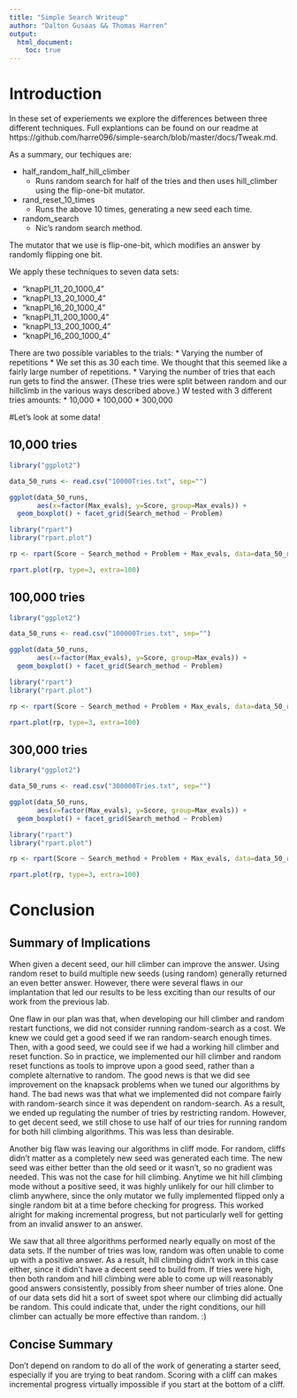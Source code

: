 ```yaml
---
title: "Simple Search Writeup"
author: "Dalton Gusaas && Thomas Harren"
output: 
  html_document:
    toc: true
---
```


# Introduction

In these set of experiements we explore the differences between three different techniques. Full explantions can be found on our readme at https://github.com/harre096/simple-search/blob/master/docs/Tweak.md. 

As a summary, our techiques are: 

* half_random_half_hill_climber
    * Runs random search for half of the tries and then uses hill_climber using the flip-one-bit mutator. 
* rand_reset_10_times
    * Runs the above 10 times, generating a new seed each time.
* random_search
    * Nic's random search method.

The mutator that we use is flip-one-bit, which modifies an answer by randomly flipping one bit.

We apply these techniques to seven data sets: 

* "knapPI_11_20_1000_4" 
* "knapPI_13_20_1000_4" 
* "knapPI_16_20_1000_4"
* "knapPI_11_200_1000_4" 
* "knapPI_13_200_1000_4"
* "knapPI_16_200_1000_4"


There are two possible variables to the trials:
* Varying the number of repetitions
    * We set this as 30 each time. We thought that this seemed like a fairly large number of repetitions.
* Varying the number of tries that each run gets to find the answer. (These tries were split between random and our hillclimb in the various ways described above.) W tested with 3 different tries amounts:
    * 10,000
    * 100,000
    * 300,000
    
#Let's look at some data!

## 10,000 tries
```r
library("ggplot2")

data_50_runs <- read.csv("10000Tries.txt", sep="")

ggplot(data_50_runs, 
       aes(x=factor(Max_evals), y=Score, group=Max_evals)) + 
  geom_boxplot() + facet_grid(Search_method ~ Problem)
```

```r
library("rpart")
library("rpart.plot")

rp <- rpart(Score ~ Search_method + Problem + Max_evals, data=data_50_runs)

rpart.plot(rp, type=3, extra=100)
```

## 100,000 tries
```r
library("ggplot2")

data_50_runs <- read.csv("100000Tries.txt", sep="")

ggplot(data_50_runs, 
       aes(x=factor(Max_evals), y=Score, group=Max_evals)) + 
  geom_boxplot() + facet_grid(Search_method ~ Problem)
```

```r
library("rpart")
library("rpart.plot")

rp <- rpart(Score ~ Search_method + Problem + Max_evals, data=data_50_runs)

rpart.plot(rp, type=3, extra=100)
```

## 300,000 tries
```r
library("ggplot2")

data_50_runs <- read.csv("300000Tries.txt", sep="")

ggplot(data_50_runs, 
       aes(x=factor(Max_evals), y=Score, group=Max_evals)) + 
  geom_boxplot() + facet_grid(Search_method ~ Problem)
```

```r
library("rpart")
library("rpart.plot")

rp <- rpart(Score ~ Search_method + Problem + Max_evals, data=data_50_runs)

rpart.plot(rp, type=3, extra=100)
```

# Conclusion

## Summary of Implications

When given a decent seed, our hill climber can improve the answer. Using random reset to build multiple new seeds (using random) generally returned an even better answer. However, there were several flaws in our implantation that led our results to be less exciting than our results of our work from the previous lab.

One flaw in our plan was that, when developing our hill climber and random restart functions, we did not consider running random-search as a cost. We knew we could get a good seed if we ran random-search enough times. Then, with a good seed, we could see if we had a working hill climber and reset function. So in practice, we implemented our hill climber and random reset functions as tools to improve upon a good seed, rather than a complete alternative to random. The good news is that we did see improvement on the knapsack problems when we tuned our algorithms by hand. The bad news was that what we implemented did not compare fairly with random-search since it was dependent on random-search. As a result, we ended up regulating the number of tries by restricting random. However, to get decent seed, we still chose to use half of our tries for running random for both hill climbing algorithms. This was less than desirable.

Another big flaw was leaving our algorithms in cliff mode. For random, cliffs didn't matter as a completely new seed was generated each time. The new seed was either better than the old seed or it wasn't, so no gradient was needed. This was not the case for hill climbing. Anytime we hit hill climbing mode without a positive seed, it was highly unlikely for our hill climber to climb anywhere, since the only mutator we fully implemented flipped only a single random bit at a time before checking for progress. This worked alright for making incremental progress, but not particularly well for getting from an invalid answer to an answer.

We saw that all three algorithms performed nearly equally on most of the data sets. If the number of tries was low, random was often unable to come up with a positive answer. As a result, hill climbing didn't work in this case either, since it didn't have a decent seed to build from. If tries were high, then both random and hill climbing were able to come up will reasonably good answers consistently, possibly from sheer number of tries alone. One of our data sets did hit a sort of sweet spot where our climbing did actually be random. This could indicate that, under the right conditions, our hill climber can actually be more effective than random. :)

## Concise Summary
Don't depend on random to do all of the work of generating a starter seed, especially if you are trying to beat random. Scoring with a cliff can makes incremental progress virtually impossible if you start at the bottom of a cliff.
